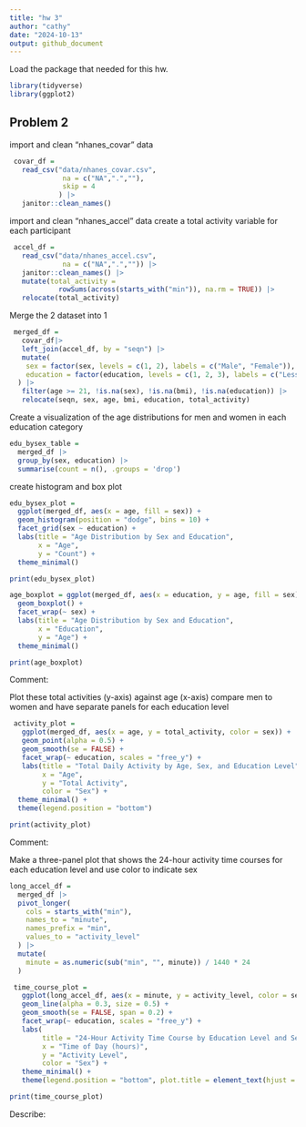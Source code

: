 ```yaml
---
title: "hw 3"
author: "cathy"
date: "2024-10-13"
output: github_document
---
```


Load the package that needed for this hw.

```r
library(tidyverse)
library(ggplot2)
```






## Problem 2

import and clean "nhanes_covar" data

```r
 covar_df =  
   read_csv("data/nhanes_covar.csv", 
             na = c("NA",".",""),
             skip = 4
            ) |> 
   janitor::clean_names()
```

import and clean "nhanes_accel" data
create a total activity variable for each participant

```r
 accel_df =  
   read_csv("data/nhanes_accel.csv", 
             na = c("NA",".","")) |> 
   janitor::clean_names() |>
   mutate(total_activity = 
            rowSums(across(starts_with("min")), na.rm = TRUE)) |> 
   relocate(total_activity)
```


Merge the 2 dataset into 1
```r
 merged_df =
   covar_df|> 
   left_join(accel_df, by = "seqn") |> 
   mutate(
    sex = factor(sex, levels = c(1, 2), labels = c("Male", "Female")),
    education = factor(education, levels = c(1, 2, 3), labels = c("Less than High School", "High School Equivalent", "More than High School"))
  ) |> 
   filter(age >= 21, !is.na(sex), !is.na(bmi), !is.na(education)) |> 
   relocate(seqn, sex, age, bmi, education, total_activity)

```


Create a visualization of the age distributions for men and women in each education category

```r
edu_bysex_table =
  merged_df |> 
  group_by(sex, education) |> 
  summarise(count = n(), .groups = 'drop')
```

create histogram and box plot
```r
edu_bysex_plot =
  ggplot(merged_df, aes(x = age, fill = sex)) +
  geom_histogram(position = "dodge", bins = 10) +
  facet_grid(sex ~ education) +
  labs(title = "Age Distribution by Sex and Education",
       x = "Age",
       y = "Count") +
  theme_minimal()

print(edu_bysex_plot)
```

```r
age_boxplot = ggplot(merged_df, aes(x = education, y = age, fill = sex)) +
  geom_boxplot() +
  facet_wrap(~ sex) +
  labs(title = "Age Distribution by Sex and Education",
       x = "Education",
       y = "Age") +
  theme_minimal()

print(age_boxplot)
```

Comment:



Plot these total activities (y-axis) against age (x-axis)
compare men to women and have separate panels for each education level

```r
 activity_plot =
   ggplot(merged_df, aes(x = age, y = total_activity, color = sex)) +
   geom_point(alpha = 0.5) +  
   geom_smooth(se = FALSE) + 
   facet_wrap(~ education, scales = "free_y") + 
   labs(title = "Total Daily Activity by Age, Sex, and Education Level",
        x = "Age",
        y = "Total Activity",
        color = "Sex") +
  theme_minimal() + 
  theme(legend.position = "bottom")

print(activity_plot)
```

Comment:


Make a three-panel plot that shows the 24-hour activity time 
 courses for each education level and use color to indicate sex

```r
long_accel_df =
  merged_df |> 
  pivot_longer(
    cols = starts_with("min"),
    names_to = "minute",
    names_prefix = "min",
    values_to = "activity_level"
  ) |> 
  mutate(
    minute = as.numeric(sub("min", "", minute)) / 1440 * 24 
  )
```


```r
 time_course_plot =
   ggplot(long_accel_df, aes(x = minute, y = activity_level, color = sex)) +
   geom_line(alpha = 0.3, size = 0.5) + 
   geom_smooth(se = FALSE, span = 0.2) + 
   facet_wrap(~ education, scales = "free_y") + 
   labs(
        title = "24-Hour Activity Time Course by Education Level and Sex",
        x = "Time of Day (hours)",
        y = "Activity Level",
        color = "Sex") +
   theme_minimal() +  
   theme(legend.position = "bottom", plot.title = element_text(hjust = 0.5))

print(time_course_plot)
```

Describe:












